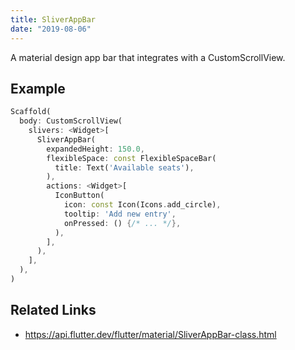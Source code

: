 ```yaml
---
title: SliverAppBar
date: "2019-08-06"
---
```


A material design app bar that integrates with a CustomScrollView.

## Example

```dart liveslice=SliverAppBar
Scaffold(
  body: CustomScrollView(
    slivers: <Widget>[
      SliverAppBar(
        expandedHeight: 150.0,
        flexibleSpace: const FlexibleSpaceBar(
          title: Text('Available seats'),
        ),
        actions: <Widget>[
          IconButton(
            icon: const Icon(Icons.add_circle),
            tooltip: 'Add new entry',
            onPressed: () {/* ... */},
          ),
        ],
      ),
    ],
  ),
)
```

## Related Links
- https://api.flutter.dev/flutter/material/SliverAppBar-class.html
